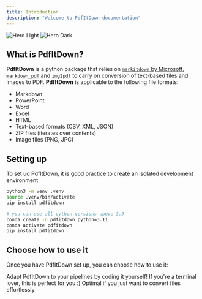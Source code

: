 ```yaml
---
title: Introduction
description: "Welcome to PdfItDown documentation"
---
```


<img
  className="block dark:hidden"
  src="/images/hero-light.svg"
  alt="Hero Light"
/>
<img
  className="hidden dark:block"
  src="/images/hero-dark.svg"
  alt="Hero Dark"
/>

## What is PdfItDown?

**PdfItDown** is a python package that relies on [`markitdown` by Microsoft](https://github.com/microsoft/markitdown/), [`markdown_pdf`](https://github.com/vb64/markdown-pdf) and [`img2pdf`](https://pypi.org/project/img2pdf/) to carry on conversion of text-based files and images to PDF. **PdfItDown** is applicable to the following file formats:

- Markdown
- PowerPoint
- Word
- Excel
- HTML
- Text-based formats (CSV, XML, JSON)
- ZIP files (iterates over contents)
- Image files (PNG, JPG)


## Setting up

To set uo PdfItDown, it is good practice to create an isolated development environment

<CodeGroup>

  ```bash venv
  python3 -m venv .venv
  source .venv/bin/activate
  pip install pdfitdown
  ```

```bash conda
# you can use all python versions above 3.9
conda create -n pdfitdown python=3.11
conda activate pdfitdown
pip install pdfitdown
```

</CodeGroup>

## Choose how to use it

Once you have PdfItDown set up, you can choose how to use it:

<CardGroup cols={3}>
  <Card
    title="In Python Scripts"
    icon="code"
    href="/python-ref"
  >
    Adapt PdfItDown to your pipelines by coding it yourself!
  </Card>
  <Card
    title="In the CLI"
    icon="terminal"
    href="/cli"
  >
    If you're a terminal lover, this is perfect for you :)
  </Card>
  <Card
    title="With the User Interface"
    icon="palette"
    href="/ui"
  >
    Optimal if you just want to convert files effortlessly
  </Card>
</CardGroup>
